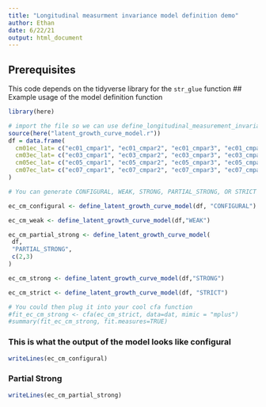```yaml
---
title: "Longitudinal measurment invariance model definition demo"
author: Ethan
date: 6/22/21
output: html_document
---
```


## Prerequisites
This code depends on the tidyverse library for the `str_glue` function
## Example usage of the model definition function
```r
library(here)

# import the file so we can use define_longitudinal_measurement_invariance_model
source(here("latent_growth_curve_model.r"))
df = data.frame(
  cm01ec_lat= c("ec01_cmpar1", "ec01_cmpar2", "ec01_cmpar3", "ec01_cmpar4"),
  cm03ec_lat= c("ec03_cmpar1", "ec03_cmpar2", "ec03_cmpar3", "ec03_cmpar4"),
  cm05ec_lat= c("ec05_cmpar1", "ec05_cmpar2", "ec05_cmpar3", "ec05_cmpar4"),
  cm07ec_lat= c("ec07_cmpar1", "ec07_cmpar2", "ec07_cmpar3", "ec07_cmpar4")
)

# You can generate CONFIGURAL, WEAK, STRONG, PARTIAL_STRONG, OR STRICT models

ec_cm_configural <- define_latent_growth_curve_model(df, "CONFIGURAL")

ec_cm_weak <- define_latent_growth_curve_model(df,"WEAK")

ec_cm_partial_strong <- define_latent_growth_curve_model(
 df,
 "PARTIAL_STRONG",
 c(2,3)
)

ec_cm_strong <- define_latent_growth_curve_model(df,"STRONG")

ec_cm_strict <- define_latent_growth_curve_model(df, "STRICT")

# You could then plug it into your cool cfa function
#fit_ec_cm_strong <- cfa(ec_cm_strict, data=dat, mimic = "mplus")
#summary(fit_ec_cm_strong, fit.measures=TRUE)
```

### This is what the output of the model looks like configural
```r
writeLines(ec_cm_configural)
```
### Partial Strong
```r
writeLines(ec_cm_partial_strong)
```
